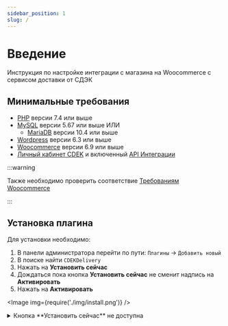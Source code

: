 ```yaml
---
sidebar_position: 1
slug: /
---
```


# Введение

Инструкция по настройке интеграции с магазина на Woocommerce с сервисом доставки от СДЭК

## Минимальные требования

- [PHP](https://www.php.net/downloads) версии 7.4 или выше
- [MySQL](https://www.mysql.com/downloads/) версии 5.67 или выше ИЛИ
  - [MariaDB](https://mariadb.org/download/) версии 10.4 или выше
- [Wordpress](https://wordpress.org/download/) версии 6.3 или выше
- [Woocommerce](https://wordpress.org/plugins/woocommerce/) версии 6.9 или выше
- [Личный кабинет CDEK](https://lk.cdek.ru/) и включенный [API Интеграции](https://lk.cdek.ru/integration)

:::warning

Также необходимо проверить соответствие [Требованиям Woocommerce](https://woocommerce.com/document/server-requirements/#section-1)

:::

## Установка плагина

Для установки необходимо:

1. В панели администратора перейти по пути: `Плагины` -> `Добавить новый`
1. В поиске найти `CDEKDelivery`
1. Нажать на **Установить сейчас**
1. Дождаться пока кнопка **Установить сейчас** не сменит надпись на **Активировать**
1. Нажать на **Активировать**

<Image img={require('./img/install.png')} />

<details>
<summary>Кнопка **Установить сейчас** не доступна</summary>

    Возможно, Woocommerce не установлен или не активирован. Проверьте это в разделе `Плагины` -> `Установленные`.
    <Image img={require('./img/error.png')} />

</details>
